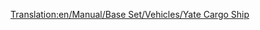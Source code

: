 [[Translation:en/Manual/Base Set/Vehicles/Yate Cargo Ship]]
{{es/Barcos|Nombre=Barco de Mercancías Yate
|Imagen=[[File:en/CargoShip.png|Barco de Mercancías Yate]]
|Precio=48.744 € (24.372 £)
|Velocidad=24 km/h (15 mph)
|Coste-anual=4.920 € (2.460 £)
|Diseño=1928
|Duración=30
|Capacidad=160 unidades*
|Descripción=El barco de mercancías Yate es el barco de carga más lento e inferior de los dos que existen.
|Nota-al-pie=''*'' (160 unidades de correo, carbón, ganado, mercancías, grano, madera, mineral de hierro, acero u objetos de valor)
|Vida-real=Ficción.
}}